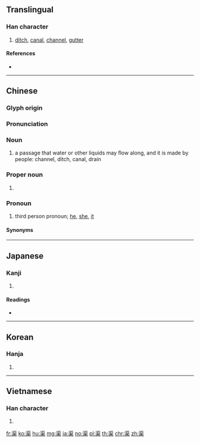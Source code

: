 {{character info/new}}
==Translingual==

===Han character===
{{Han char|rn=85|rad=水|as=09|sn=12|four=31904|canj=ESD|ids=⿱洰木}}

# [[ditch]], [[canal]], [[channel]], [[gutter]]

====References====
* {{Han ref|kx=0633.480|dkj=17764|dj=1040.070|hdz=31645.040|uh=6E20|ud=28192|bh=B4EB|bd=46315}}

----

==Chinese==
{{zh-forms}}

===Glyph origin===
{{Han etym}}

===Pronunciation===
{{zh-pron
|m=qú
|c=keoi4
|mn=qz:kîr/xm:kû/zz:kî
|mc=y
|oc=y
|ma=y
|cat=n,pn,pron
}}

===Noun===
{{zh-noun}}

# a passage that water or other liquids may flow along, and it is made by people: channel, ditch, canal, drain
#: {{zh-x|渠務|drainage services}}

===Proper noun===
{{zh-proper noun}}

# {{surname|lang=zh}}

===Pronoun===
{{zh-pronoun}}

# {{lb|zh|literary}} third person pronoun; [[he]], [[she]], [[it]]
#: {{zh-x|問 渠 哪 得 清 如 許，為 有 源頭 活水 來。|[I want to] ask '''it''' [the pond] why it can be so clear. It is because running water continuously flows in.|CL|ref={{lang|zh|朱熹}}, {{lang|zh|觀書有感}}}}

====Synonyms====
{{zh-dial|他}}

----

==Japanese==

===Kanji===
{{ja-kanji|grade=|rs=水09}}

# {{defn|lang=ja|sort=水09}}

====Readings====
* {{ja-readings|on=[[きょ]] (kyo)|kun=[[みぞ]] (mizo), [[かれ]] (kare), [[なんぞ]] (nanzo)}}

----

==Korean==

===Hanja===
{{ko-hanja|hangeul=거|eumhun=|rv=geo|mr=kŏ|y=ke}}

# {{defn|lang=ko|sort=水09}}

----

==Vietnamese==

===Han character===
{{vi-readings|rs=水09| hanviet = [[cừ]], [[gừa]], [[khờ]]}}

# {{defn|lang=vi|sort=水09}}

[[fr:渠]]
[[ko:渠]]
[[hu:渠]]
[[mg:渠]]
[[ja:渠]]
[[no:渠]]
[[pl:渠]]
[[th:渠]]
[[chr:渠]]
[[zh:渠]]